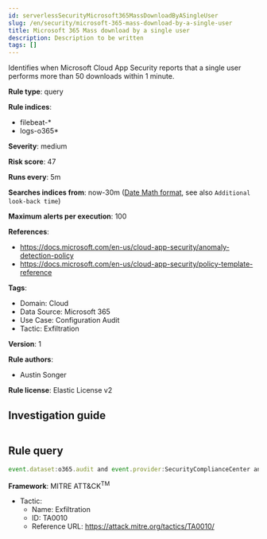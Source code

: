 ```yaml
---
id: serverlessSecurityMicrosoft365MassDownloadByASingleUser
slug: /en/security/microsoft-365-mass-download-by-a-single-user
title: Microsoft 365 Mass download by a single user
description: Description to be written
tags: []
---
```


<div id="microsoft-365-mass-download-by-a-single-user"></div>

Identifies when Microsoft Cloud App Security reports that a single user performs more than 50 downloads within 1 minute.

**Rule type**: query

**Rule indices**: 

* filebeat-*
* logs-o365*

**Severity**: medium

**Risk score**: 47

**Runs every**: 5m

**Searches indices from**: now-30m ([Date Math format](((ref))/common-options.html#date-math), see also <DocLink id="serverlessSecurityRulesUiCreate" section="set-the-rules-schedule">`Additional look-back time`</DocLink>)

**Maximum alerts per execution**: 100

**References**: 

* https://docs.microsoft.com/en-us/cloud-app-security/anomaly-detection-policy
* https://docs.microsoft.com/en-us/cloud-app-security/policy-template-reference

**Tags**: 

* Domain: Cloud
* Data Source: Microsoft 365
* Use Case: Configuration Audit
* Tactic: Exfiltration

**Version**: 1

**Rule authors**: 

* Austin Songer

**Rule license**: Elastic License v2

## Investigation guide

```markdown

```

## Rule query

```js
event.dataset:o365.audit and event.provider:SecurityComplianceCenter and event.category:web and event.action:"Mass download by a single user" and event.outcome:success

```

**Framework**: MITRE ATT&CK<sup>TM</sup>

* Tactic:
    * Name: Exfiltration
    * ID: TA0010
    * Reference URL: https://attack.mitre.org/tactics/TA0010/

